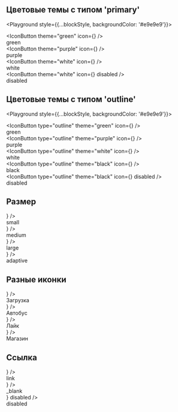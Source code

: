 
## Цветовые темы с типом 'primary'

<Playground style={{...blockStyle, backgroundColor: '#e9e9e9'}}>
    <div>
        <IconButton theme="green" icon={<Download />} />
        <div>green</div>
    </div>
    <div>
        <IconButton theme="purple" icon={<Download />} />
        <div>purple</div>
    </div>
    <div>
        <IconButton theme="white" icon={<Download />} />
        <div>white</div>
    </div>
    <div>
        <IconButton theme="white" icon={<Download />} disabled />
        <div>disabled</div>
    </div>
</Playground>

## Цветовые темы с типом 'outline'

<Playground style={{...blockStyle, backgroundColor: '#e9e9e9'}}>
    <div>
        <IconButton type="outline" theme="green" icon={<Download />} />
        <div>green</div>
    </div>
    <div>
        <IconButton type="outline" theme="purple" icon={<Download />} />
        <div>purple</div>
    </div>
    <div>
        <IconButton type="outline" theme="white" icon={<Download />} />
        <div>white</div>
    </div>
    <div>
        <IconButton type="outline" theme="black" icon={<Download />} />
        <div>black</div>
    </div>
    <div>
        <IconButton type="outline" theme="black" icon={<Download />} disabled />
        <div>disabled</div>
    </div>
</Playground>

## Размер

<Playground style={{...blockStyle}}>
    <div style={{marginBottom: 8}}>
        <IconButton sizeAll="small" icon={<Download />} />
        <div>small</div>
    </div>
    <div style={{marginBottom: 8}}>
        <IconButton sizeAll="medium" icon={<Download />} />
        <div>medium</div>
    </div>
    <div style={{marginBottom: 8}}>
        <IconButton sizeAll="large" icon={<Download />} />
        <div>large</div>
    </div>
    <div>
        <IconButton sizeDesktop="large" sizeTablet="medium" sizeMobile="small" icon={<Download />} />
        <div>adaptive</div>
    </div>
</Playground>

## Разные иконки

<Playground style={{...blockStyle}}>
    <div style={{marginBottom: 8}}>
        <IconButton icon={<Download />} />
        <div>Загрузка</div>
    </div>
    <div style={{marginBottom: 8}}>
        <IconButton icon={<Bus />} />
        <div>Автобус</div>
    </div>
    <div style={{marginBottom: 8}}>
        <IconButton icon={<Like />} />
        <div>Лайк</div>
    </div>
    <div>
        <IconButton icon={<Shop />} />
        <div>Магазин</div>
    </div>
</Playground>

## Ссылка

<Playground style={{...blockStyle}}>
    <div>
        <IconButton href="test.com" icon={<Download />} />
        <div>link</div>
    </div>
    <div>
        <IconButton href="test.com" target="_blank" icon={<Download />} />
        <div>_blank</div>
    </div>
    <div>
        <IconButton href="test.com" icon={<Download />} disabled />
        <div>disabled</div>
    </div>
</Playground>
